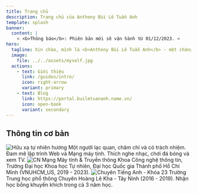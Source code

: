 ```yaml
---
title: Trang chủ
description: Trang chủ của Anthony Bùi Lê Tuấn Anh
template: splash
banner:
  content: |
    ⭐ <b>Thông báo</b>: Phiên bản mới sẽ vận hành từ 01/12/2023. ⭐		
hero:
  tagline: Xin chào, mình là <b>Anthony Bùi Lê Tuấn Anh</b> - một chàng trai thích "lướt trên mây"... 🌤
  image:
    file: ../../assets/myself.jpg
  actions:
    - text: Giới thiệu
      link: /guides/intro/
      icon: right-arrow
      variant: primary
    - text: Blog
      link: https://portal.builetuananh.name.vn/
      icon: open-book
      variant: secondary
---
```



## Thông tin cơ bản

<CardGrid stagger>
	<Card title="Hữu xạ tự nhiên hương">
    <img src="/undraw_docusaurus_tree.svg" class="featureSvg" alt="Hữu xạ tự nhiên hương" />
		Một người lạc quan, chăm chỉ và có trách nhiệm. Đam mê lập trình Web và Mạng máy tính. Thích nghe nhạc, chơi đá bóng và xem TV.
	</Card>
	<Card title="CN Mạng Máy tính & Truyền thông">
    <img src="/logo_khtn_remake_1.svg" class="featureSvg" alt="CN Mạng Máy tính & Truyền thông" />
    Khoa Công nghệ thông tin, Trường Đại học Khoa học Tự nhiên, Đại học Quốc gia Thành phố Hồ Chí Minh (VNUHCM_US, 2019 - 2023).
	</Card>
	<Card title="Chuyên Tiếng Anh - Khóa 23">
    <img src="/logo_HLK.svg" class="featureSvg" alt="Chuyên Tiếng Anh - Khóa 23" />
		Trường Trung học phổ thông Chuyên Hoàng Lê Kha - Tây Ninh (2016 - 2019). Nhận học bổng khuyến khích trong cả 3 năm học.
	</Card>
</CardGrid>
